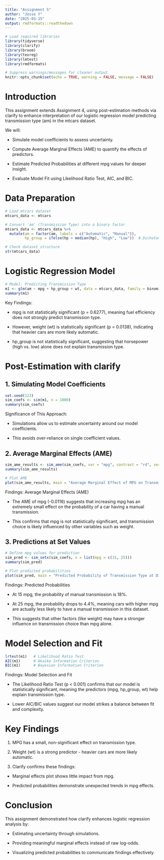 ```yaml
---
title: "Assignment 5"
author: "Jesse Y"
date: "2025-03-15"
output: rmdformats::readthedown
---
```


```r

# Load required libraries
library(tidyverse)
library(clarify)
library(broom)
library(texreg)
library(lmtest)
library(rmdformats)

# Suppress warnings/messages for cleaner output
knitr::opts_chunk$set(echo = TRUE, warning = FALSE, message = FALSE)
```

# **Introduction**

This assignment extends Assignment 4, using post-estimation methods via clarify to enhance interpretation of our logistic regression model predicting transmission type (am) in the mtcars dataset.

We will:

- Simulate model coefficients to assess uncertainty.

- Compute Average Marginal Effects (AME) to quantify the effects of predictors.

- Estimate Predicted Probabilities at different mpg values for deeper insight.

- Evaluate Model Fit using Likelihood Ratio Test, AIC, and BIC.


# **Data Preparation**

```r
# Load mtcars dataset
mtcars_data <- mtcars

# Convert 'am' (Transmission Type) into a binary factor
mtcars_data <- mtcars_data %>%
  mutate(am = factor(am, labels = c("Automatic", "Manual")),
         hp_group = ifelse(hp > median(hp), "High", "Low"))  # Dichotomize horsepower

# Check dataset structure
str(mtcars_data)

```


# **Logistic Regression Model**

```r
# Model: Predicting Transmission Type
m1 <- glm(am ~ mpg + hp_group + wt, data = mtcars_data, family = binomial)
summary(m1)
```

Key Findings:

- mpg is not statistically significant (p = 0.6277), meaning fuel efficiency does not strongly predict transmission type. 

- However, weight (wt) is statistically significant (p = 0.0138), indicating that heavier cars are more likely automatic.  

- hp_group is not statistically significant, suggesting that horsepower (high vs. low) alone does not explain transmission type.


# **Post-Estimation with clarify**

## 1. Simulating Model Coefficients

```r
set.seed(123)
sim_coefs <- sim(m1, n = 1000)
summary(sim_coefs)
```
Significance of This Approach:

- Simulations allow us to estimate uncertainty around our model coefficients.

- This avoids over-reliance on single coefficient values.

## 2. Average Marginal Effects (AME)

```r
sim_ame_results <- sim_ame(sim_coefs, var = "mpg", contrast = "rd", verbose = FALSE)
summary(sim_ame_results)

# Plot AME
plot(sim_ame_results, main = "Average Marginal Effect of MPG on Transmission")
```

Findings: Average Marginal Effects (AME)

- The AME of mpg (-0.0116) suggests that increasing mpg has an extremely small effect on the probability of a car having a manual transmission.  

- This confirms that mpg is not statistically significant, and transmission choice is likely influenced by other variables such as weight.

## 3. Predictions at Set Values

```r
# Define mpg values for prediction
sim_pred <- sim_setx(sim_coefs, x = list(mpg = c(15, 25)))  
summary(sim_pred)

# Plot predicted probabilities
plot(sim_pred, main = "Predicted Probability of Transmission Type at Different MPG Values")
```


Findings: Predicted Probabilities

- At 15 mpg, the probability of manual transmission is 18%.

- At 25 mpg, the probability drops to 4.4%, meaning cars with higher mpg are actually less likely to have a manual transmission in this dataset.

- This suggests that other factors (like weight) may have a stronger influence on transmission choice than mpg alone.


# **Model Selection and Fit**

```r
lrtest(m1)   # Likelihood Ratio Test
AIC(m1)      # Akaike Information Criterion
BIC(m1)      # Bayesian Information Criterion
```

Findings: Model Selection and Fit

- The Likelihood Ratio Test (p < 0.001) confirms that our model is statistically significant, meaning the predictors (mpg, hp_group, wt) help explain transmission type.  

- Lower AIC/BIC values suggest our model strikes a balance between fit and complexity.


# Key Findings

1. MPG has a small, non-significant effect on transmission type.

2. Weight (wt) is a strong predictor - heavier cars are more likely automatic.

3. Clarify confirms these findings:

- Marginal effects plot shows little impact from mpg.

- Predicted probabilities demonstrate unexpected trends in mpg effects.


# Conclusion

This assignment demonstrated how clarify enhances logistic regression analysis by:

- Estimating uncertainty through simulations.

- Providing meaningful marginal effects instead of raw log-odds.

- Visualizing predicted probabilities to communicate findings effectively.
